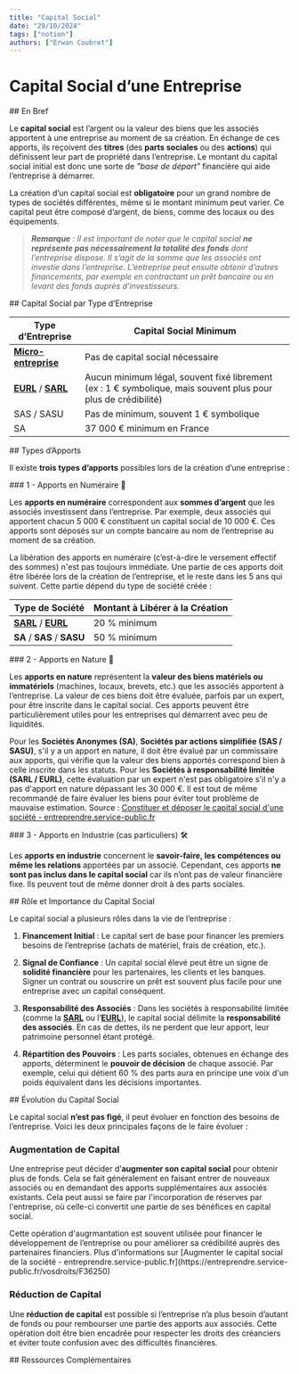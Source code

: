 ```yaml
---
title: "Capital Social"
date: "29/10/2024"
tags: ["notion"]
authors: ["Erwan Coubret"]
---
```


# Capital Social d’une Entreprise

<SectionTitle>
## En Bref
</SectionTitle>

Le **capital social** est l’argent ou la valeur des biens que les associés apportent à une entreprise au moment de sa création. En échange de ces apports, ils reçoivent des **titres** (des **parts sociales** ou des **actions**) qui définissent leur part de propriété dans l’entreprise. Le montant du capital social initial est donc une sorte de *"base de départ"* financière qui aide l’entreprise à démarrer.

La création d’un capital social est **obligatoire** pour un grand nombre de types de sociétés différentes, même si le montant minimum peut varier. Ce capital peut être composé d’argent, de biens, comme des locaux ou des équipements.

> ***Remarque** : Il est important de noter que le capital social **ne représente pas nécessairement la totalité des fonds** dont l’entreprise dispose. Il s’agit de la somme que les associés ont investie dans l’entreprise. L’entreprise peut ensuite obtenir d’autres financements, par exemple en contractant un prêt bancaire ou en levant des fonds auprès d’investisseurs.*

<SectionTitle>
## Capital Social par Type d’Entreprise
</SectionTitle>

| **Type d’Entreprise**     | **Capital Social Minimum**                   |
|---------------------------|----------------------------------------------|
| [**Micro-entreprise**](https://www.eos-projets.fr/ressources/statuts-micro-entreprise)           | Pas de capital social nécessaire             |
| [**EURL**](https://www.eos-projets.fr/ressources/statuts-eurl) / [**SARL**](https://www.eos-projets.fr/ressources/statuts-sarl)                 | Aucun minimum légal, souvent fixé librement (ex : 1 € symbolique, mais souvent plus pour plus de crédibilité) |
| SAS / SASU                  | Pas de minimum, souvent 1 € symbolique       |
| SA                        | 37 000 € minimum en France                   |

<SectionTitle>
## Types d’Apports
</SectionTitle>

Il existe **trois types d’apports** possibles lors de la création d’une entreprise :

<ArrowTitle>
### 1 - Apports en Numéraire 💸
</ArrowTitle>

Les **apports en numéraire** correspondent aux **sommes d’argent** que les associés investissent dans l’entreprise. Par exemple, deux associés qui apportent chacun 5 000 € constituent un capital social de 10 000 €. Ces apports sont déposés sur un compte bancaire au nom de l’entreprise au moment de sa création.

La libération des apports en numéraire (c’est-à-dire le versement effectif des sommes) n'est pas toujours immédiate. Une partie de ces apports doit être libérée lors de la création de l’entreprise, et le reste dans les 5 ans qui suivent. Cette partie dépend du type de société créée :

| **Type de Société** | **Montant à Libérer à la Création** |
|---------------------|------------------------------------|
| [**SARL**](https://www.eos-projets.fr/ressources/statuts-sarl) / [**EURL**](https://www.eos-projets.fr/ressources/statuts-eurl) | 20 % minimum |
| **SA** / **SAS** / **SASU** | 50 % minimum |

<ArrowTitle>
### 2 - Apports en Nature 🏢
</ArrowTitle>

Les **apports en nature** représentent la **valeur des biens matériels ou immatériels** (machines, locaux, brevets, etc.) que les associés apportent à l’entreprise. La valeur de ces biens doit être évaluée, parfois par un expert, pour être inscrite dans le capital social. Ces apports peuvent être particulièrement utiles pour les entreprises qui démarrent avec peu de liquidités.

Pour les **Sociétés Anonymes (SA)**, **Sociétés par actions simplifiée (SAS / SASU)**, s'il y a un apport en nature, il doit être évalué par un commissaire aux apports, qui vérifie que la valeur des biens apportés correspond bien à celle inscrite dans les statuts. Pour les **Sociétés à responsabilité limitée (SARL / EURL)**, cette évaluation par un expert n'est pas obligatoire s'il n'y a pas d'apport en nature dépassant les 30 000 €. Il est tout de même recommandé de faire évaluer les biens pour éviter tout problème de mauvaise estimation. Source : [Constituer et déposer le capital social d'une société - entreprendre.service-public.fr](https://entreprendre.service-public.fr/vosdroits/F32333)

<ArrowTitle>
### 3 - Apports en Industrie (cas particuliers) 🛠️
</ArrowTitle>

Les **apports en industrie** concernent le **savoir-faire, les compétences ou même les relations** apportées par un associé. Cependant, ces apports **ne sont pas inclus dans le capital social** car ils n’ont pas de valeur financière fixe. Ils peuvent tout de même donner droit à des parts sociales.

<SectionTitle>
## Rôle et Importance du Capital Social
</SectionTitle>

Le capital social a plusieurs rôles dans la vie de l’entreprise :

1. **Financement Initial** : Le capital sert de base pour financer les premiers besoins de l’entreprise (achats de matériel, frais de création, etc.).
  
2. **Signal de Confiance** : Un capital social élevé peut être un signe de **solidité financière** pour les partenaires, les clients et les banques. Signer un contrat ou souscrire un prêt est souvent plus facile pour une entreprise avec un capital conséquent.

3. **Responsabilité des Associés** : Dans les sociétés à responsabilité limitée (comme la [**SARL**](https://www.eos-projets.fr/ressources/statuts-sarl) ou l’[**EURL**](https://www.eos-projets.fr/ressources/statuts-eurl)), le capital social délimite la **responsabilité des associés**. En cas de dettes, ils ne perdent que leur apport, leur patrimoine personnel étant protégé.

4. **Répartition des Pouvoirs** : Les parts sociales, obtenues en échange des apports, déterminent le **pouvoir de décision** de chaque associé. Par exemple, celui qui détient 60 % des parts aura en principe une voix d'un poids équivalent dans les décisions importantes.

<SectionTitle>
## Évolution du Capital Social
</SectionTitle>

Le capital social **n’est pas figé**, il peut évoluer en fonction des besoins de l’entreprise. Voici les deux principales façons de le faire évoluer :

### Augmentation de Capital

Une entreprise peut décider d’**augmenter son capital social** pour obtenir plus de fonds. Cela se fait généralement en faisant entrer de nouveaux associés ou en demandant des apports supplémentaires aux associés existants. Cela peut aussi se faire par l'incorporation de réserves par l'entreprise, où celle-ci convertit une partie de ses bénéfices en capital social.

<Note>
Cette opération d'augrmantation est souvent utilisée pour financer le développement de l’entreprise ou pour améliorer sa crédibilité auprès des partenaires financiers. Plus d'informations sur [Augmenter le capital social de la société - entreprendre.service-public.fr](https://entreprendre.service-public.fr/vosdroits/F36250)
</Note>

### Réduction de Capital

Une **réduction de capital** est possible si l’entreprise n’a plus besoin d’autant de fonds ou pour rembourser une partie des apports aux associés. Cette opération doit être bien encadrée pour respecter les droits des créanciers et éviter toute confusion avec des difficultés financières.


<SectionTitle>
## Ressources Complémentaires
</SectionTitle>

<RessourcesSection>
	<RessourceLink
		title={"Libération des apports en numéraire : le guide"}
		link={"https://www.lecoindesentrepreneurs.fr/liberation-des-apports-en-numeraire/"}
		author={"lecoindesentrepreneurs.fr"}
	/>
	<RessourceLink
		title={"Constituer et déposer le capital social d'une société"}
		link={"https://entreprendre.service-public.fr/vosdroits/F32333"}
		author={"entreprendre.service-public.fr"}
	/>
</RessourcesSection>
